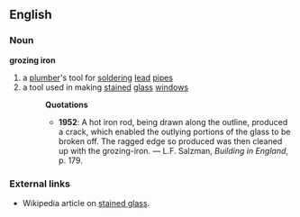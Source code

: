 ==English==
===Noun===
'''grozing iron'''
#a [[plumber]]'s tool for [[solder]]ing [[lead]] [[pipe]]s
#a tool used in making [[stained]] [[glass]] [[window]]s
#:'''Quotations'''
#:*'''1952''': A hot iron rod, being drawn along the outline, produced a crack, which enabled the outlying portions of the glass to be broken off.  The ragged edge so produced was then cleaned up with the grozing-iron. &mdash; L.F. Salzman, ''Building in England'', p. 179.
===External links===
* Wikipedia article on [[w:stained_glass|stained glass]].